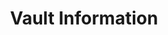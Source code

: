 ---
title: Vault Information
description: Get vault information including share price and AUM
openapi: '/open-apis/0d.json GET /vaults/{vault_id}/info'
---